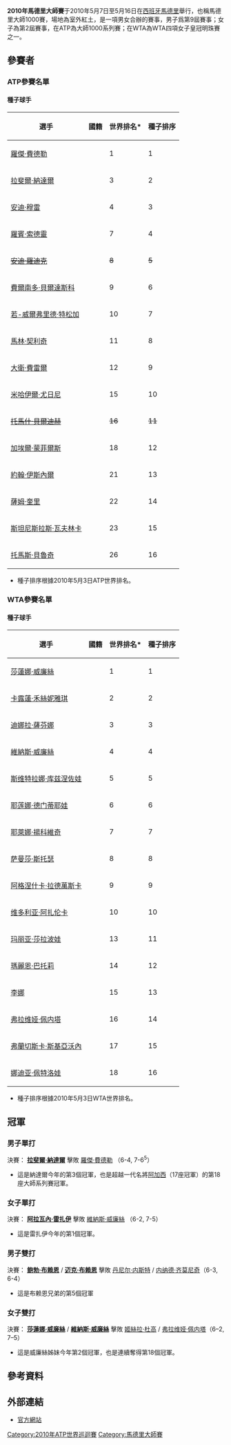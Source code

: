 {{TennisEventInfo|2010|馬德里大師賽|
| date=5月7日 - 5月16日
| edition=9屆（男子）<br />2屆（女子）
| champms={{flagicon|ESP}} [[拉斐爾·納達爾|拉斐爾·納達爾]]
| champmd={{flagicon|USA}} [[鲍勃·布赖恩|鲍勃·布赖恩]] / {{flagicon|USA}} [[迈克·布赖恩|迈克·布赖恩]]
| champws={{flagicon|FRA}} [[阿拉瓦內·雷扎伊|阿拉瓦內·雷扎伊]]
| champwd={{flagicon|USA}} [[莎蓮娜·威廉絲|莎蓮娜·威廉絲]] / {{flagicon|USA}} [[維納斯·威廉絲|維納斯·威廉絲]]
}}

'''2010年馬德里大師賽'''于2010年5月7日至5月16日在[[西班牙|西班牙]][[馬德里|馬德里]]舉行，也稱馬德里大師1000賽，場地為室外紅土，是一項男女合辦的賽事，男子爲第9屆賽事；女子為第2屆賽事，在ATP為大師1000系列賽；在WTA為WTA四項女子皇冠明珠賽之一。

==參賽者==
{{col-begin}}
{{col-2}}
===ATP參賽名單===
====種子球手====
{| class="wikitable" border="1"
|-
! 選手
! 國籍
! 世界排名*
! 種子排序
|-
| [[羅傑·費德勒|羅傑·費德勒]] 
| {{SUI}} 
| 1
| 1
|-
| [[拉斐爾·納達爾|拉斐爾·納達爾]] 
| {{ESP}} 
| 3
| 2
|-
| [[安迪·穆雷|安迪·穆雷]] 
| {{GBR}}
| 4
| 3
|-
| [[羅賓·索德靈|羅賓·索德靈]]   
| {{SWE}} 
| 7
| 4
|-
| <s>[[安迪·羅迪克|安迪·羅迪克]]</s>   
| <s>{{USA}}</s> 
| <s>8</s>
| <s>5</s>
|-
| [[費爾南多·貝爾達斯科|費爾南多·貝爾達斯科]]
| {{ESP}} 
| 9
| 6
|-
| [[若-威爾弗里德·特松加|若-威爾弗里德·特松加]]    
| {{FRA}} 
| 10
| 7
|-
| [[馬林·契利奇|馬林·契利奇]]   
| {{CRO}} 
| 11
| 8
|-
| [[大衛·費雷爾|大衛·費雷爾]]
| {{ESP}} 
| 12
| 9
|-
| [[米哈伊爾·尤日尼|米哈伊爾·尤日尼]]
| {{RUS}} 
| 15
| 10
|-
|<s> [[托馬什·貝爾迪赫|托馬什·貝爾迪赫]] 
|<s> {{CZE}} 
|<s> 16
|<s> 11
|-
| [[加埃爾·蒙菲爾斯|加埃爾·蒙菲爾斯]]
| {{FRA}} 
| 18
| 12
|-
| [[約翰·伊斯內爾|約翰·伊斯內爾]]
| {{USA}} 
| 21
| 13
|-
| [[薩姆·奎里|薩姆·奎里]]
| {{USA}} 
| 22
| 14
|-
| [[斯坦尼斯拉斯·瓦夫林卡|斯坦尼斯拉斯·瓦夫林卡]]
| {{SUI}} 
| 23
| 15
|-
| [[托馬斯·貝魯奇|托馬斯·貝魯奇]]
| {{BRA}}
| 26
| 16
|}
* 種子排序根據2010年5月3日ATP世界排名。
{{col-2}}
===WTA參賽名單===
====種子球手====
{| class="wikitable" border="1"
|-
! 選手
! 國籍
! 世界排名*
! 種子排序
|-
| [[莎蓮娜·威廉絲|莎蓮娜·威廉絲]]
| {{USA}}
| 1
| 1
|-
| [[卡露蓮·禾絲妮雅琪|卡露蓮·禾絲妮雅琪]]
| {{DEN}}
| 2
| 2
|-
| [[迪娜拉·薩芬娜|迪娜拉·薩芬娜]]
| {{flag|Russia}} 
| 3
| 3
|-
| [[維納斯·威廉絲|維納斯·威廉絲]]
| {{USA}}
| 4
| 4
|-
| [[斯维特拉娜·库兹涅佐娃|斯维特拉娜·库兹涅佐娃]]
| {{flag|Russia}} 
| 5
| 5
|-
| [[耶莲娜·德门蒂耶娃|耶莲娜·德门蒂耶娃]]
| {{flag|Russia}} 
| 6
| 6
|-
| [[耶萊娜·揚科維奇|耶萊娜·揚科維奇]]
| {{flag|Serbia}} 
| 7
| 7
|-
| [[萨曼莎·斯托瑟|萨曼莎·斯托瑟]]
| {{flag|Australia}} 
| 8
| 8
|-
| [[阿格涅什卡·拉德萬斯卡|阿格涅什卡·拉德萬斯卡]]
| {{flag|Poland}} 
| 9
| 9
|-
| [[维多利亚·阿扎伦卡|维多利亚·阿扎伦卡]]
| {{flag|Belarus}} 
| 10
| 10
|-
| [[玛丽亚·莎拉波娃|玛丽亚·莎拉波娃]]
| {{flag|Russia}} 
| 13
| 11
|-
| [[瑪麗恩·巴托莉|瑪麗恩·巴托莉]]
| {{flag|France}} 
| 14
| 12
|-
| [[李娜_(网球运动员)|李娜]]
| {{CHN}} 
| 15
| 13
|-
| [[弗拉维娅·佩内塔|弗拉维娅·佩内塔]]
| {{flag|Italy}} 
| 16
| 14
|-
| [[弗蘭切斯卡·斯基亞沃內|弗蘭切斯卡·斯基亞沃內]]
| {{flag|Italy}} 
| 17
| 15
|-
| [[娜迪亚·佩特洛娃|娜迪亚·佩特洛娃]]
| {{flag|Russia}}
| 18
| 16
|}
* 種子排序根據2010年5月3日WTA世界排名。
{{col-end}}

==冠軍==
===男子單打===
{{main|2010年馬德里公開賽男子單打比賽}}
決賽：{{flagicon|ESP}} '''[[拉斐爾·納達爾|拉斐爾·納達爾]]''' 擊敗 {{flagicon|SUI}} [[羅傑·費德勒|羅傑·費德勒]] （6-4, 7-6<sup>5</sup>）
*這是納達爾今年的第3個冠軍，也是超越一代名將[[安德烈·阿加西|阿加西]]（17座冠軍）的第18座大師系列賽冠軍。

===女子單打===
{{main|2010年馬德里公開賽女子單打比賽}}
決賽：{{flagicon|FRA}} '''[[阿拉瓦內·雷扎伊|阿拉瓦內·雷扎伊]]''' 擊敗 {{flagicon|USA}} [[維納斯·威廉絲|維納斯·威廉絲]] （6-2, 7-5）
*這是雷扎伊今年的第1個冠軍。

===男子雙打===
{{main|2010年馬德里公開賽男子雙打比賽}}
決賽：{{flagicon|USA}} '''[[鲍勃·布赖恩|鲍勃·布赖恩]]'''  / {{flagicon|USA}} '''[[迈克·布赖恩|迈克·布赖恩]]''' 擊敗 {{flagicon|CAN}} [[丹尼尔·内斯特|丹尼尔·内斯特]] / {{flagicon|SRB}} [[内纳德·齐莫尼奇|内纳德·齐莫尼奇]]（6-3, 6-4）
*這是布赖恩兄弟的第5個冠軍

===女子雙打===
{{main|2010年馬德里公開賽女子雙打比賽}}
決賽：{{flagicon|USA}} '''[[莎蓮娜·威廉絲|莎蓮娜·威廉絲]]''' / {{flagicon|USA}} '''[[維納斯·威廉絲|維納斯·威廉絲]]''' 擊敗 {{flagicon|ARG}} [[姬絲拉·杜高|姬絲拉·杜高]] / {{flagicon|ITA}} [[弗拉维娅·佩内塔|弗拉维娅·佩内塔]]（6–2, 7–5）
*這是威廉絲姊妹今年第2個冠軍，也是連續奪得第18個冠軍。

==參考資料==

==外部連結==
* [https://web.archive.org/web/20090508103711/http://www.madrid-open.com/site/start 官方網站]

{{馬德里大師賽列表}}

[[Category:2010年ATP世界巡迴賽|Category:2010年ATP世界巡迴賽]]
[[Category:馬德里大師賽|Category:馬德里大師賽]]